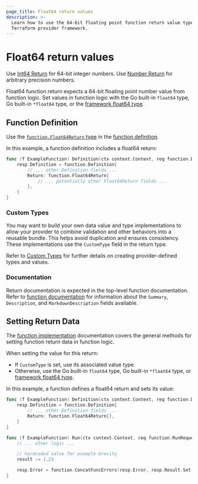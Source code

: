 ```yaml
---
page_title: Float64 return values
description: >-
  Learn how to use the 64-bit floating point function return value type with the
  Terraform provider framework.
---
```


# Float64 return values

<Tip>

Use [Int64 Return](/terraform/plugin/framework/functions/returns/int64) for 64-bit integer numbers. Use [Number Return](/terraform/plugin/framework/functions/returns/number) for arbitrary precision numbers.

</Tip>

Float64 function return expects a 64-bit floating point number value from function logic. Set values in function logic with the Go built-in `float64` type, Go built-in `*float64` type, or the [framework float64 type](/terraform/plugin/framework/handling-data/types/float64).

## Function Definition

Use the [`function.Float64Return` type](https://pkg.go.dev/github.com/hashicorp/terraform-plugin-framework/function#Float64Return) in the [function definition](/terraform/plugin/framework/functions/implementation#definition-method).

In this example, a function definition includes a float64 return:

```go
func (f ExampleFunction) Definition(ctx context.Context, req function.DefinitionRequest, resp *function.DefinitionResponse) {
    resp.Definition = function.Definition{
        // ... other Definition fields ...
        Return: function.Float64Return{
            // ... potentially other Float64Return fields ...
        },
    }
}
```

### Custom Types

You may want to build your own data value and type implementations to allow your provider to combine validation and other behaviors into a reusable bundle. This helps avoid duplication and ensures consistency. These implementations use the `CustomType` field in the return type.

Refer to [Custom Types](/terraform/plugin/framework/handling-data/types/custom) for further details on creating provider-defined types and values.

### Documentation

Return documentation is expected in the top-level function documentation. Refer to [function documentation](/terraform/plugin/framework/functions/documentation) for information about the `Summary`, `Description`, and `MarkdownDescription` fields available.

## Setting Return Data

The [function implementation](/terraform/plugin/framework/functions/implementation) documentation covers the general methods for setting function return data in function logic.

When setting the value for this return:

* If `CustomType` is set, use its associated value type.
* Otherwise, use the Go built-in `float64` type, Go built-in `*float64` type, or [framework float64 type](/terraform/plugin/framework/handling-data/types/float64).

In this example, a function defines a float64 return and sets its value:

```go
func (f ExampleFunction) Definition(ctx context.Context, req function.DefinitionRequest, resp *function.DefinitionResponse) {
    resp.Definition = function.Definition{
        // ... other Definition fields ...
        Return: function.Float64Return{},
    }
}

func (f ExampleFunction) Run(ctx context.Context, req function.RunRequest, resp *function.RunResponse) {
    // ... other logic ...

    // hardcoded value for example brevity
    result := 1.23

    resp.Error = function.ConcatFuncErrors(resp.Error, resp.Result.Set(ctx, &result))
}
```

